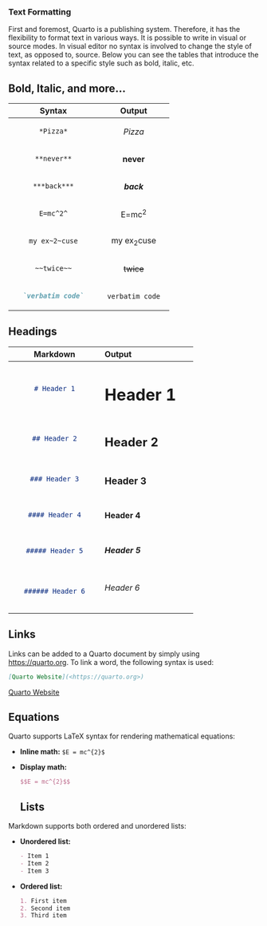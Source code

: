 ### Text Formatting

First and foremost, Quarto is a publishing system. Therefore, it has the flexibility to format text in various ways. It is possible to write in visual or source modes. In visual editor no syntax is involved to change the style of text, as opposed to, source. Below you can see the tables that introduce the syntax related to a specific style such as bold, italic, etc.

## Bold, Italic, and more... {.unnumbered}

+----------------------+----------------------+
| Syntax               | Output               |
+:====================:+:====================:+
| ``` markdown         | *Pizza*              |
| *Pizza*              |                      |
| ```                  |                      |
+----------------------+----------------------+
| ``` markdown         | **never**            |
| **never**            |                      |
| ```                  |                      |
+----------------------+----------------------+
| ``` markdown         | ***back***           |
| ***back***           |                      |
| ```                  |                      |
+----------------------+----------------------+
| ``` markdown         | E=mc^2^              |
| E=mc^2^              |                      |
| ```                  |                      |
+----------------------+----------------------+
| ``` markdown         | my ex~2~cuse         |
| my ex~2~cuse         |                      |
| ```                  |                      |
+----------------------+----------------------+
| ``` markdown         | ~~twice~~            |
| ~~twice~~            |                      |
| ```                  |                      |
+----------------------+----------------------+
| ``` markdown         | `verbatim code`      |
| `verbatim code`      |                      |
| ```                  |                      |
+----------------------+----------------------+


## Headings {.unnumbered}

+------------------------------+------------------------------+
| Markdown                     | Output                       |
+:============================:+:=============================+
| ``` markdown                 | # Header 1 {.unnumbered}     |
| # Header 1                   |                              |
| ```                          |                              |
+------------------------------+------------------------------+
| ``` markdown                 | ## Header 2 {.unnumbered}    |
| ## Header 2                  |                              |
| ```                          |                              |
+------------------------------+------------------------------+
| ``` markdown                 | ### Header 3 {.unnumbered}   |
| ### Header 3                 |                              |
| ```                          |                              |
+------------------------------+------------------------------+
| ``` markdown                 | #### Header 4 {.unnumbered}  |
| #### Header 4                |                              |
| ```                          |                              |
+------------------------------+------------------------------+
| ``` markdown                 | ##### Header 5 {.unnumbered} |
| ##### Header 5               |                              |
| ```                          |                              |
+------------------------------+------------------------------+
| ``` markdown                 | ###### Header 6 {.unnumbered}|
| ###### Header 6              |                              |
| ```                          |                              |
+------------------------------+------------------------------+

## Links {.unnumbered}

Links can be added to a Quarto document by simply using <https://quarto.org>. To link a word, the following syntax is used:
``` markdown
[Quarto Website](<https://quarto.org>)
```
[Quarto Website](<https://quarto.org>)

## Equations {.unnumbered}

Quarto supports LaTeX syntax for rendering mathematical equations:

- **Inline math:** `$E = mc^{2}$`
- **Display math:**
  ```latex
  $$E = mc^{2}$$
  ```
## Lists {.unnumbered}

Markdown supports both ordered and unordered lists:

- **Unordered list:**
  ```markdown
  - Item 1
  - Item 2
  - Item 3
  ```

- **Ordered list:**
  ```markdown
  1. First item
  2. Second item
  3. Third item
  ```


